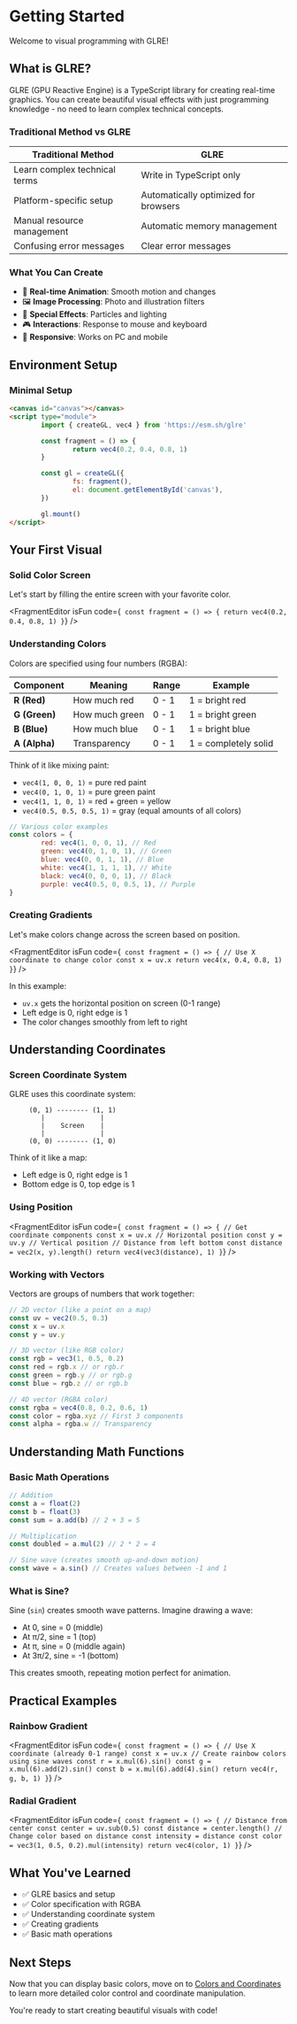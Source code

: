 # Getting Started


Welcome to visual programming with GLRE!

## What is GLRE?

GLRE (GPU Reactive Engine) is a TypeScript library for creating real-time graphics.
You can create beautiful visual effects with just programming knowledge - no need to learn complex technical concepts.

### Traditional Method vs GLRE

| Traditional Method            | GLRE                                 |
| ----------------------------- | ------------------------------------ |
| Learn complex technical terms | Write in TypeScript only             |
| Platform-specific setup       | Automatically optimized for browsers |
| Manual resource management    | Automatic memory management          |
| Confusing error messages      | Clear error messages                 |

### What You Can Create

- 🎨 **Real-time Animation**: Smooth motion and changes
- 🖼️ **Image Processing**: Photo and illustration filters
- 🌟 **Special Effects**: Particles and lighting
- 🎮 **Interactions**: Response to mouse and keyboard
- 📱 **Responsive**: Works on PC and mobile

## Environment Setup

### Minimal Setup

```html
<canvas id="canvas"></canvas>
<script type="module">
        import { createGL, vec4 } from 'https://esm.sh/glre'

        const fragment = () => {
                return vec4(0.2, 0.4, 0.8, 1)
        }

        const gl = createGL({
                fs: fragment(),
                el: document.getElementById('canvas'),
        })

        gl.mount()
</script>
```

## Your First Visual

### Solid Color Screen

Let's start by filling the entire screen with your favorite color.

<FragmentEditor
        isFun
        code={`
const fragment = () => {
        return vec4(0.2, 0.4, 0.8, 1)
}`}
/>

### Understanding Colors

Colors are specified using four numbers (RGBA):

| Component     | Meaning        | Range | Example              |
| ------------- | -------------- | ----- | -------------------- |
| **R (Red)**   | How much red   | 0 - 1 | 1 = bright red       |
| **G (Green)** | How much green | 0 - 1 | 1 = bright green     |
| **B (Blue)**  | How much blue  | 0 - 1 | 1 = bright blue      |
| **A (Alpha)** | Transparency   | 0 - 1 | 1 = completely solid |

Think of it like mixing paint:

- `vec4(1, 0, 0, 1)` = pure red paint
- `vec4(0, 1, 0, 1)` = pure green paint
- `vec4(1, 1, 0, 1)` = red + green = yellow
- `vec4(0.5, 0.5, 0.5, 1)` = gray (equal amounts of all colors)

```javascript
// Various color examples
const colors = {
        red: vec4(1, 0, 0, 1), // Red
        green: vec4(0, 1, 0, 1), // Green
        blue: vec4(0, 0, 1, 1), // Blue
        white: vec4(1, 1, 1, 1), // White
        black: vec4(0, 0, 0, 1), // Black
        purple: vec4(0.5, 0, 0.5, 1), // Purple
}
```

### Creating Gradients

Let's make colors change across the screen based on position.

<FragmentEditor
        isFun
        code={`
const fragment = () => {
                // Use X coordinate to change color
                const x = uv.x
                return vec4(x, 0.4, 0.8, 1)
}`}
/>

In this example:

- `uv.x` gets the horizontal position on screen (0-1 range)
- Left edge is 0, right edge is 1
- The color changes smoothly from left to right

## Understanding Coordinates

### Screen Coordinate System

GLRE uses this coordinate system:

```
     (0, 1) -------- (1, 1)
        |              |
        |    Screen    |
        |              |
     (0, 0) -------- (1, 0)
```

Think of it like a map:

- Left edge is 0, right edge is 1
- Bottom edge is 0, top edge is 1

### Using Position

<FragmentEditor
        isFun
        code={`
const fragment = () => {
        // Get coordinate components
        const x = uv.x // Horizontal position
        const y = uv.y // Vertical position
        // Distance from left bottom
        const distance = vec2(x, y).length()
        return vec4(vec3(distance), 1)
}`}
/>

### Working with Vectors

Vectors are groups of numbers that work together:

```javascript
// 2D vector (like a point on a map)
const uv = vec2(0.5, 0.3)
const x = uv.x
const y = uv.y

// 3D vector (like RGB color)
const rgb = vec3(1, 0.5, 0.2)
const red = rgb.x // or rgb.r
const green = rgb.y // or rgb.g
const blue = rgb.z // or rgb.b

// 4D vector (RGBA color)
const rgba = vec4(0.8, 0.2, 0.6, 1)
const color = rgba.xyz // First 3 components
const alpha = rgba.w // Transparency
```

## Understanding Math Functions

### Basic Math Operations

```javascript
// Addition
const a = float(2)
const b = float(3)
const sum = a.add(b) // 2 + 3 = 5

// Multiplication
const doubled = a.mul(2) // 2 * 2 = 4

// Sine wave (creates smooth up-and-down motion)
const wave = a.sin() // Creates values between -1 and 1
```

### What is Sine?

Sine (`sin`) creates smooth wave patterns. Imagine drawing a wave:

- At 0, sine = 0 (middle)
- At π/2, sine = 1 (top)
- At π, sine = 0 (middle again)
- At 3π/2, sine = -1 (bottom)

This creates smooth, repeating motion perfect for animation.

## Practical Examples

### Rainbow Gradient

<FragmentEditor
        isFun
        code={`
const fragment = () => {
        // Use X coordinate (already 0-1 range)
        const x = uv.x
        // Create rainbow colors using sine waves
        const r = x.mul(6).sin()
        const g = x.mul(6).add(2).sin()
        const b = x.mul(6).add(4).sin()
        return vec4(r, g, b, 1)
}`}
/>

### Radial Gradient

<FragmentEditor
        isFun
        code={`
const fragment = () => {
        // Distance from center
        const center = uv.sub(0.5)
        const distance = center.length()
        // Change color based on distance
        const intensity = distance
        const color = vec3(1, 0.5, 0.2).mul(intensity)
        return vec4(color, 1)
}`}
/>

## What You've Learned

- ✅ GLRE basics and setup
- ✅ Color specification with RGBA
- ✅ Understanding coordinate system
- ✅ Creating gradients
- ✅ Basic math operations

## Next Steps

Now that you can display basic colors, move on to [Colors and Coordinates](02-colors-coordinates.mdx) to learn more detailed color control and coordinate manipulation.

You're ready to start creating beautiful visuals with code!
